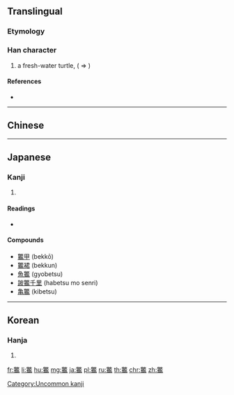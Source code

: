 {{character info/new}}
{{also|鼈|鱉}}
==Translingual==

===Etymology===
{{Han compound|敝|龜|c1=p|c2=s|ls=psc}}

===Han character===
{{Han char|rn=213|rad=龜|as=12|sn=28|four=|canj=FKHBS,FKNXU}}

# a fresh-water turtle, ({{taxlink|Trionyx sinensis|species|noshow=1}}&nbsp;⇒&nbsp;) {{taxlink|Pelodiscus sinensis|species|noshow=1}}

====References====
* {{Han ref|kx=1538.230|dkj=48880|dj=2079.330|hdz=74810.220|uh=9F9E|ud=40862}}

----

==Chinese==
{{zh-see|鱉|v}}

----

==Japanese==

===Kanji===
{{ja-kanji|grade=|rs=龜12}}

# {{defn|lang=ja|sort=龜12}}

====Readings====
* {{ja-readings|on=[[べつ]] (betsu), [[へつ]] (hetsu)|kun=[[すっぽん]] (suppon)}}

====Compounds====
* [[龞甲]] (bekkō)
* [[龞裙]] (bekkun)
* [[魚龞]] (gyobetsu)
* [[跛龞千里]] (habetsu mo senri)
* [[亀龞]] (kibetsu)

----

==Korean==

===Hanja===
{{ko-hanja|hangeul=별|eumhun=|rv=byeol|mr=pyŏl|y=pyel}}

# {{defn|lang=ko|sort=龜12}}

[[Category:Uncommon kanji]]

[[fr:龞]]
[[li:龞]]
[[hu:龞]]
[[mg:龞]]
[[ja:龞]]
[[pl:龞]]
[[ru:龞]]
[[th:龞]]
[[chr:龞]]
[[zh:龞]]